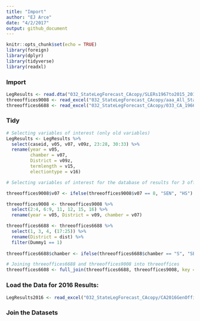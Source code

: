 ```yaml
---
title: "Import"
author: "EJ Arce"
date: "4/2/2017"
output: github_document
---
```


```r
knitr::opts_chunk$set(echo = TRUE)
library(foreign)
library(dplyr)
library(tidyverse)
library(readxl)
```

### Import

```r
LegResults <- read.dta("032_StateLegForecast_CAcopy/SLERs1967to2015_20160912b_CA.dta")
threeoffices9008 <- read_excel("032_StateLegForecast_CAcopy/aaa_All_States_1968_2010_2013_03_22_CAonly.xlsx")
threeoffices6688 <- read_excel("032_StateLegForecast_CAcopy/033_CA_1966to1988_20160715_FromNicole.xlsx")
```

### Tidy

```r
# Selecting variables of interest (only old variables)
LegResults <- LegResults %>%
  select(caseid, v05, v07, v09z, 23:28, 30:33) %>%
  rename(year = v05,
         chamber = v07,
         District = v09z,
         termlength = v15,
         electiontype = v16)

# Selecting variables of interest for the database of results for 3 offices, recoding v07 to return SEN or HS, and renaming v07 as "chamber" for 9008

threeoffices9008$v07 <- ifelse(threeoffices9008$v07 == 8, "SEN", "HS")

threeoffices9008 <- threeoffices9008 %>%
  select(2:4, 6:9, 11, 12, 15, 16) %>%
  rename(year = v05, District = v09, chamber = v07)

threeoffices6688 <- threeoffices6688 %>%
  select(1, 3, 4, (17:25)) %>%
  rename(District = dist) %>%
  filter(Dummy1 == 1)
  
threeoffices6688$chamber <- ifelse(threeoffices6688$chamber == "S", "SEN", "HS")
```

```r
# Joining threeoffices6688 and threeoffices9008 into threeoffices
threeoffices6608 <- full_join(threeoffices6688, threeoffices9008, key = "year")
```

### Load the Data for 2016 Results:
```r
LegResults2016 <- read_excel("032_StateLegForecast_CAcopy/CA2016GenOffice.xls")
```

### Join the Datasets